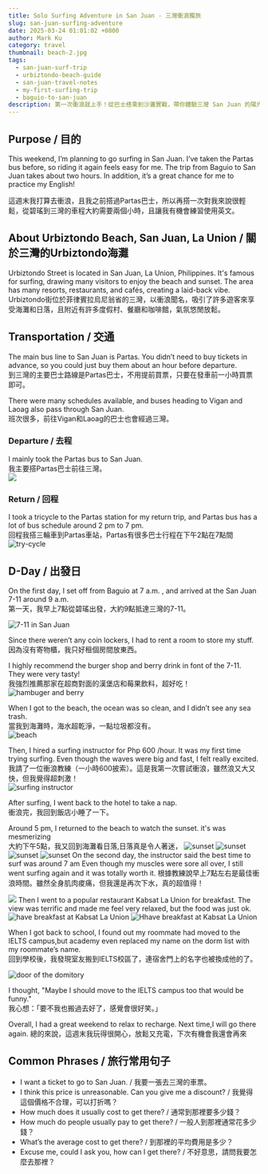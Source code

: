 ```yaml
---
title: Solo Surfing Adventure in San Juan - 三灣衝浪獨旅
slug: san-juan-surfing-adventure
date: 2025-03-24 01:01:02 +0800  
author: Mark Ku  
category: travel  
thumbnail: beach-2.jpg
tags:  
  - san-juan-surf-trip  
  - urbiztondo-beach-guide  
  - san-juan-travel-notes  
  - my-first-surfing-trip  
  - baguio-to-san-juan  
description: 第一次衝浪就上手！從巴士搭乘到沙灘實戰，帶你體驗三灣 San Juan 的陽光與海浪。
---
```


## Purpose / 目的  
This weekend, I’m planning to go surfing in San Juan. I’ve taken the Partas bus before, so riding it again feels easy for me. The trip from Baguio to San Juan takes about two hours. In addition, it’s a great chance for me to practice my English!  

這週末我打算去衝浪，且我之前搭過Partas巴士，所以再搭一次對我來說很輕鬆，從碧瑤到三灣的車程大約需要兩個小時，且讓我有機會練習使用英文。  

## About Urbiztondo Beach, San Juan, La Union / 關於三灣的Urbiztondo海灘  
Urbiztondo Street is located in San Juan, La Union, Philippines. It's famous for surfing, drawing many visitors to enjoy the beach and sunset. The area has many resorts, restaurants, and cafés, creating a laid-back vibe.  
Urbiztondo街位於菲律賓拉烏尼翁省的三灣，以衝浪聞名，吸引了許多遊客來享受海灘和日落，且附近有許多度假村、餐廳和咖啡館，氣氛悠閒放鬆。  

## Transportation / 交通  
The main bus line to San Juan is Partas. You didn’t need to buy tickets in advance, so you could just buy them about an hour before departure.    
到三灣的主要巴士路線是Partas巴士，不用提前買票，只要在發車前一小時買票即可。  

There were many schedules available, and buses heading to Vigan and Laoag also pass through San Juan.  
班次很多，前往Vigan和Laoag的巴士也會經過三灣。  

### Departure / 去程  
I mainly took the Partas bus to San Juan.  
我主要搭Partas巴士前往三灣。  
![](departure-bus-schedule.jpg)

### Return / 回程  
I took a tricycle to the Partas station for my return trip, and Partas bus has a lot of bus schedule around 2 pm to 7 pm.  
回程我搭三輪車到Partas車站，Partas有很多巴士行程在下午2點在7點間  
![try-cycle](try-cycle.jpg)

## D-Day / 出發日  
On the first day, I set off from Baguio at 7 a.m. , and arrived at the San Juan 7-11 around 9 a.m.  
第一天，我早上7點從碧瑤出發，大約9點抵達三灣的7-11。  

![7-11 in San Juan ](convenient-store-in-san-juan.jpg)

Since there weren’t any coin lockers, I had to rent a room to store my stuff.   
因為沒有寄物櫃，我只好租個房間放東西。

I highly recommend the burger shop and berry drink in font of the 7-11. They were very tasty!  
我強烈推薦那家在超商對面的漢堡店和莓果飲料，超好吃！
![hambuger and berry](hambuger-and-berry.jpg)

When I got to the beach, the ocean was so clean, and I didn’t see any sea trash.  
當我到海灘時，海水超乾淨，一點垃圾都沒有。  
![beach](beach-2.jpg)

Then, I hired a surfing instructor for Php 600 /hour. It was my first time trying surfing. Even though the waves were big and fast, I felt really excited.  
我請了一位衝浪教練（一小時600披索）。這是我第一次嘗試衝浪，雖然浪又大又快，但我覺得超刺激！  
![surfing instructor](surfing-instructor.jpg)

After surfing, I went back to the hotel to take a nap.  
衝浪完，我回到飯店小睡了一下。

Around 5 pm, I returned to the beach to watch the sunset. it's was mesmerizing   
大約下午5點，我又回到海灘看日落,日落真是令人著迷，
![sunset](sunset-4.jpg)
![sunset](sunset-3.jpg)
![sunset](sunset-2.jpg)
![sunset](sunset-5.jpg)
On the second day, the instructor said the best time to surf was around 7 am Even though my muscles were sore all over, I still went surfing again and it was totally worth it.
根據教練說早上7點左右是最佳衝浪時間。雖然全身肌肉痠痛，但我還是再次下水，真的超值得！  

![](surfing.jpg)
Then I went to a popular restaurant Kabsat La Union for breakfast. The view was terrific and made me feel very relaxed, but the food was just ok.  
![have breakfast at Kabsat La Union](breakfast-2.jpg)
![Hhave breakfast at Kabsat La Union](breakfast-1.jpg)

When I got back to school, I found out my roommate had moved to the IELTS campus,but academy even replaced my name on the dorm list with my roommate’s name.    
回到學校後，我發現室友搬到IELTS校區了，連宿舍門上的名字也被換成他的了。  

![door of the domitory](door-of-the-domitory.jpg)

I thought, "Maybe I should move to the IELTS campus too that would be funny."  
我心想：「要不我也搬過去好了，感覺會很好笑。」

Overall, I had a great weekend to relax to recharge. Next time,I will go there again. 
總的來說，這週末我玩得很開心，放鬆又充電，下次有機會我還會再來

## Common Phrases / 旅行常用句子  
- I want a ticket to go to San Juan. / 我要一張去三灣的車票。  
- I think this price is unreasonable. Can you give me a discount? / 我覺得這個價格不合理，可以打折嗎？
- How much does it usually cost to get there? / 通常到那裡要多少錢？
- How much do people usually pay to get there? / 一般人到那裡通常花多少錢？
- What’s the average cost to get there? / 到那裡的平均費用是多少？
- Excuse me, could I ask you, how can I get there? / 不好意思，請問我要怎麼去那裡？ 

